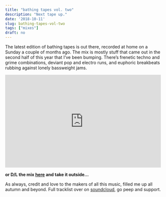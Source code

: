```yaml
---
title: "bathing tapes vol. two"
description: "Next tape up."
date: '2018-10-11'
slug: bathing-tapes-vol-two
tags: ["mixes"]
draft: no
---
```


The latest edition of bathing tapes is out there, recorded at home on a Sunday a couple of months ago. The mix is mostly stuff that came out in the second half of this year that I've been bumping. There's frenetic techno and grime combinations, deviant pop and electro runs, and euphoric breakbeats rubbing against lonely bassweight jams. 

<iframe width="100%" height="300" scrolling="no" frameborder="no" allow="autoplay" src="https://w.soundcloud.com/player/?url=https%3A//api.soundcloud.com/tracks/487675539&color=%23100f0f&auto_play=false&hide_related=false&show_comments=true&show_user=true&show_reposts=false&show_teaser=true&visual=true"></iframe>

**or D/L the mix [here](https://dl.dropboxusercontent.com/s/qgi3kyuuwfn4p23/bathing_tapes_vol_two.mp3?dl=1) and take it outside...**

As always, credit and love to the makers of all this music, filled me up all autumn and beyond. Full tracklist over on [soundcloud](https://soundcloud.com/3w3n/bathing-tapes-vol-two), go peep and support.